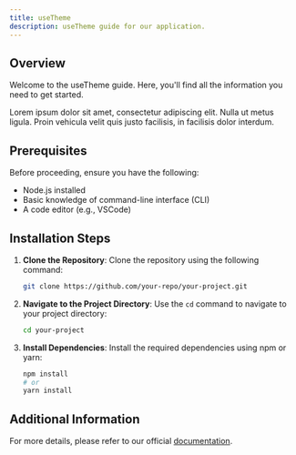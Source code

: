 ```yaml
---
title: useTheme
description: useTheme guide for our application.
---
```


## Overview

Welcome to the useTheme guide. Here, you'll find all the information you need to get started.

Lorem ipsum dolor sit amet, consectetur adipiscing elit. Nulla ut metus ligula. Proin vehicula velit quis justo facilisis, in facilisis dolor interdum.

## Prerequisites

Before proceeding, ensure you have the following:

- Node.js installed
- Basic knowledge of command-line interface (CLI)
- A code editor (e.g., VSCode)

## Installation Steps

1. **Clone the Repository**:
   Clone the repository using the following command:

   ```bash
   git clone https://github.com/your-repo/your-project.git
   ```

2. **Navigate to the Project Directory**:
   Use the `cd` command to navigate to your project directory:

   ```bash
   cd your-project
   ```

3. **Install Dependencies**:
   Install the required dependencies using npm or yarn:

   ```bash
   npm install
   # or
   yarn install
   ```

## Additional Information

For more details, please refer to our official [documentation](#).
